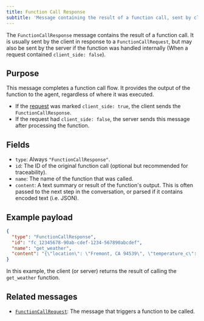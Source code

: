 ```yaml
---
title: Function Call Response
subtitle: 'Message containing the result of a function call, sent by client or server'
---
```


<div class="flex flex-row gap-2">
  <Markdown src="/snippets/va-stream-available.mdx" />
</div>

The `FunctionCallResponse` message contains the result of a function call. It is usually sent by the client in response to a `FunctionCallRequest`, but may also be sent by the server if the function was handled internally (When a request contained `client_side: false`).

## Purpose

This message completes a function call flow. It provides the output of the function to the agent, regardless of where it was executed.

- If the [request](./voice-agent-function-call-request) was marked `client_side: true`, the client sends the `FunctionCallResponse`.
- If the request had `client_side: false`, the server sends this message after processing the function.

## Fields

- `type`: Always `"FunctionCallResponse"`.
- `id`: The ID of the original function call (optional but recommended for traceability).
- `name`: The name of the function that was called.
- `content`: A text summary or result of the function's output. This is often passed to the next step in the conversation, or parsed if it contains encoded text (i.e. JSON).

## Example payload

```json
{
  "type": "FunctionCallResponse",
  "id": "fc_12345678-90ab-cdef-1234-567890abcdef",
  "name": "get_weather",
  "content": "{\"location\": \"Fremont, CA 94539\", \"temperature_c\": 21, \"condition\": \"Sunny\", \"humidity\": 40, \"wind_kph\": 14}"
}
```

In this example, the client (or server) returns the result of calling the `get_weather` function.

## Related messages

* [`FunctionCallRequest`](./voice-agent-function-call-request): The message that triggers a function to be called.
